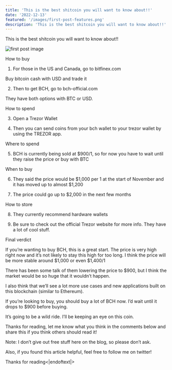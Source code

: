 ```yaml
---
title: 'This is the best shitcoin you will want to know about!!'
date: '2022-12-13'
featured: '/images/first-post-features.png'
description: 'This is the best shitcoin you will want to know about!!'
---
```


This is the best shitcoin you will want to know about!!

![first post image](/images/first-post-content.png)

How to buy

1. For those in the US and Canada, go to bitfinex.com

Buy bitcoin cash with USD and trade it

2. Then to get BCH, go to bch-official.com

They have both options with BTC or USD.

How to spend

3. Open a Trezor Wallet

4. Then you can send coins from your bch wallet to your trezor wallet by using the TREZOR app.

Where to spend

5. BCH is currently being sold at $900/1, so for now you have to wait until they raise the price or buy with BTC

When to buy

6. They said the price would be $1,000 per 1 at the start of November and it has moved up to almost $1,200

7. The price could go up to $2,000 in the next few months

How to store

8. They currently recommend hardware wallets

9. Be sure to check out the official Trezor website for more info. They have a lot of cool stuff.

Final verdict

If you’re wanting to buy BCH, this is a great start. The price is very high right now and it’s not likely to stay this high for too long. I think the price will be more stable around $1,000 or even $1,400/1

There has been some talk of them lowering the price to $900, but I think the market would be so huge that it wouldn’t happen.

I also think that we’ll see a lot more use cases and new applications built on this blockchain (similar to Ethereum).

If you’re looking to buy, you should buy a lot of BCH now. I’d wait until it drops to $900 before buying.

It’s going to be a wild ride. I’ll be keeping an eye on this coin.

Thanks for reading, let me know what you think in the comments below and share this if you think others should read it!

Note: I don’t give out free stuff here on the blog, so please don’t ask.

Also, if you found this article helpful, feel free to follow me on twitter!

Thanks for reading<|endoftext|>
